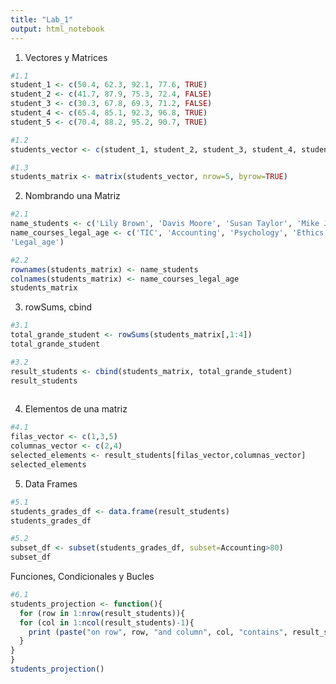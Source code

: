 ---
title: "Lab_1"
output: html_notebook
---
1. Vectores y Matrices
```{r}
#1.1
student_1 <- c(50.4, 62.3, 92.1, 77.6, TRUE)
student_2 <- c(41.7, 87.9, 75.3, 72.4, FALSE)
student_3 <- c(30.3, 67.8, 69.3, 71.2, FALSE)
student_4 <- c(65.4, 85.1, 92.3, 96.8, TRUE)
student_5 <- c(70.4, 88.2, 95.2, 90.7, TRUE)

#1.2
students_vector <- c(student_1, student_2, student_3, student_4, student_5)

#1.3
students_matrix <- matrix(students_vector, nrow=5, byrow=TRUE)
```
2. Nombrando una Matriz
```{r}
#2.1
name_students <- c('Lily Brown', 'Davis Moore', 'Susan Taylor', 'Mike Jones', 'Tom Hill')
name_courses_legal_age <- c('TIC', 'Accounting', 'Psychology', 'Ethics',
'Legal_age')

#2.2
rownames(students_matrix) <- name_students
colnames(students_matrix) <- name_courses_legal_age
students_matrix
```
3. rowSums, cbind
```{r}
#3.1
total_grande_student <- rowSums(students_matrix[,1:4])
total_grande_student

#3.2
result_students <- cbind(students_matrix, total_grande_student)
result_students
  
```
4. Elementos de una matriz
```{r}
#4.1
filas_vector <- c(1,3,5)
columnas_vector <- c(2,4)
selected_elements <- result_students[filas_vector,columnas_vector]
selected_elements
```
5. Data Frames
```{r}
#5.1
students_grades_df <- data.frame(result_students)
students_grades_df

#5.2
subset_df <- subset(students_grades_df, subset=Accounting>80)
subset_df

```
Funciones, Condicionales y Bucles
```{r}
#6.1
students_projection <- function(){
  for (row in 1:nrow(result_students)){
  for (col in 1:ncol(result_students)-1){
    print (paste("on row", row, "and column", col, "contains", result_students[row,col]))
  }
}
}
students_projection()

```

